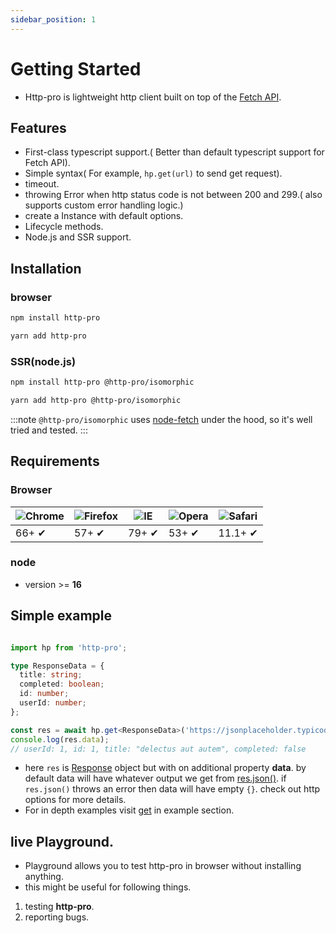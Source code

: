 ```yaml
---
sidebar_position: 1
---
```



# Getting Started

- Http-pro is lightweight http client built on top of the [Fetch API](https://developer.mozilla.org/en-US/docs/Web/API/Fetch_API).

## Features

- First-class typescript support.( Better than default typescript support for Fetch API). 
- Simple syntax( For example, `hp.get(url)` to send get request).
- timeout.
- throwing Error when http status code is not between 200 and 299.( also supports custom error handling logic.)
- create a Instance with default options.
- Lifecycle methods.
- Node.js and SSR support.


## Installation

### browser

<Tabs>
<TabItem value="npm" label="npm">

```bash
npm install http-pro
```

</TabItem>
<TabItem value="yarn" label="yarn">

```bash
yarn add http-pro
```

</TabItem>
</Tabs>

### SSR(node.js)

<Tabs>
<TabItem value="npm" label="npm">

```bash
npm install http-pro @http-pro/isomorphic 
```

</TabItem>
<TabItem value="yarn" label="yarn">

```bash
yarn add http-pro @http-pro/isomorphic 
```

</TabItem>
</Tabs>

:::note
`@http-pro/isomorphic` uses [node-fetch](https://www.npmjs.com/package/node-fetch) under the hood, so it's well tried and tested. 
:::

## Requirements
 ### Browser

![Chrome](https://raw.githubusercontent.com/alrra/browser-logos/master/src/chrome/chrome_48x48.png) | ![Firefox](https://raw.githubusercontent.com/alrra/browser-logos/master/src/firefox/firefox_48x48.png) | ![IE](https://raw.githubusercontent.com/alrra/browser-logos/master/src/edge/edge_48x48.png) | ![Opera](https://raw.githubusercontent.com/alrra/browser-logos/master/src/opera/opera_48x48.png) | ![Safari](https://raw.githubusercontent.com/alrra/browser-logos/master/src/safari/safari_48x48.png)
--- | --- | --- | --- | --- |
66+ ✔ | 57+ ✔ | 79+ ✔ | 53+ ✔ | 11.1+ ✔ |

### node

 - version >= **16**

## Simple example

```ts

import hp from 'http-pro';

type ResponseData = {
  title: string;
  completed: boolean;
  id: number;
  userId: number;
};

const res = await hp.get<ResponseData>('https://jsonplaceholder.typicode.com/todos/1');
console.log(res.data); 
// userId: 1, id: 1, title: "delectus aut autem", completed: false

```

- here `res` is [Response](https://developer.mozilla.org/en-US/docs/Web/API/Response) object but with on additional property **data**. by default data will have whatever output we get from [res.json()](https://developer.mozilla.org/en-US/docs/Web/API/Response/json). if `res.json()` throws an error then data will have empty `{}`. check out http options for more details.
- For in depth examples visit [get](example/get) in example section.

## live Playground.

- Playground allows you to test http-pro in browser without installing anything.
- this might be useful for following things.
1. testing **http-pro**.
2. reporting bugs.

<PlayGround/>

